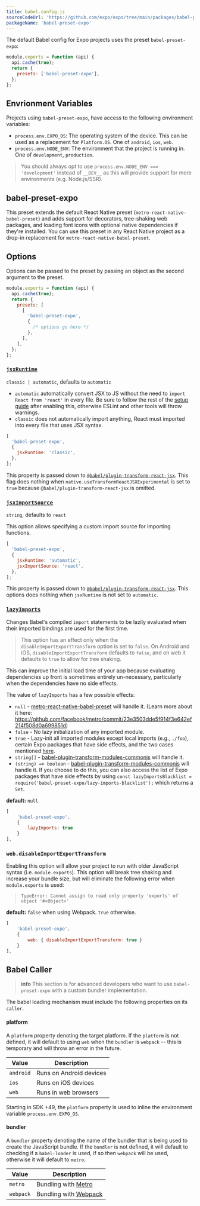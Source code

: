 ```yaml
---
title: babel.config.js
sourceCodeUrl: 'https://github.com/expo/expo/tree/main/packages/babel-preset-expo'
packageName: 'babel-preset-expo'
---
```


The default Babel config for Expo projects uses the preset `babel-preset-expo`:

```js babel.config.js
module.exports = function (api) {
  api.cache(true);
  return {
    presets: ['babel-preset-expo'],
  };
};
```

## Envrionment Variables

Projects using `babel-preset-expo`, have access to the following environment variables:

- `process.env.EXPO_OS`: The operating system of the device. This can be used as a replacement for `Platform.OS`. One of `android`, `ios`, `web`.
- `process.env.NODE_ENV`: The environment that the project is running in. One of `development`, `production`.

> You should always opt to use `process.env.NODE_ENV === 'development'` instead of `__DEV__` as this will provide support for more environments (e.g. Node.js/SSR).

## babel-preset-expo

This preset extends the default React Native preset (`metro-react-native-babel-preset`) and adds support for decorators, tree-shaking web packages, and loading font icons with optional native dependencies if they're installed.
You can use this preset in any React Native project as a drop-in replacement for `metro-react-native-babel-preset`.

## Options

Options can be passed to the preset by passing an object as the second argument to the preset.

```js babel.config.js
module.exports = function (api) {
  api.cache(true);
  return {
    presets: [
      [
        'babel-preset-expo',
        {
          /* options go here */
        },
      ],
    ],
  };
};
```

### [`jsxRuntime`](https://babeljs.io/docs/en/babel-plugin-transform-react-jsx#runtime)

`classic | automatic`, defaults to `automatic`

- `automatic` automatically convert JSX to JS without the need to `import React from 'react'` in every file. Be sure to follow the rest of the [setup guide](https://reactjs.org/blog/2020/09/22/introducing-the-new-jsx-transform.html#how-to-upgrade-to-the-new-jsx-transform) after enabling this, otherwise ESLint and other tools will throw warnings.
- `classic` does not automatically import anything, React must imported into every file that uses JSX syntax.

```js
[
  'babel-preset-expo',
  {
    jsxRuntime: 'classic',
  },
];
```

This property is passed down to [`@babel/plugin-transform-react-jsx`](https://babeljs.io/docs/en/babel-plugin-transform-react-jsx). This flag does nothing when `native.useTransformReactJSXExperimental` is set to `true` because `@babel/plugin-transform-react-jsx` is omitted.

### [`jsxImportSource`](https://babeljs.io/docs/en/babel-plugin-transform-react-jsx#importsource)

`string`, defaults to `react`

This option allows specifying a custom import source for importing functions.

```js
[
  'babel-preset-expo',
  {
    jsxRuntime: 'automatic',
    jsxImportSource: 'react',
  },
];
```

This property is passed down to [`@babel/plugin-transform-react-jsx`](https://babeljs.io/docs/en/babel-plugin-transform-react-jsx). This options does nothing when `jsxRuntime` is not set to `automatic`.

### [`lazyImports`](https://babeljs.io/docs/en/babel-plugin-transform-modules-commonjs#lazy)

Changes Babel's compiled `import` statements to be lazily evaluated when their imported bindings are used for the first time.

> This option has an effect only when the `disableImportExportTransform` option is set to `false`. On Android and iOS, `disableImportExportTransform` defaults to `false`, and on web it defaults to `true` to allow for tree shaking.

This can improve the initial load time of your app because evaluating dependencies up front is sometimes entirely un-necessary, particularly when the dependencies have no side effects.

The value of `lazyImports` has a few possible effects:

- `null` - [metro-react-native-babel-preset](https://github.com/facebook/metro/tree/master/packages/metro-react-native-babel-preset) will handle it. (Learn more about it here: https://github.com/facebook/metro/commit/23e3503dde5f914f3e642ef214f508d0a699851d)
- `false` - No lazy initialization of any imported module.
- `true` - Lazy-init all imported modules except local imports (e.g., `./foo`), certain Expo packages that have side effects, and the two cases mentioned [here](https://babeljs.io/docs/en/babel-plugin-transform-modules-commonjs#lazy).
- `string[]` - [babel-plugin-transform-modules-commonjs](https://babeljs.io/docs/en/babel-plugin-transform-modules-commonjs#lazy) will handle it.
- `(string) => boolean` - [babel-plugin-transform-modules-commonjs](https://babeljs.io/docs/en/babel-plugin-transform-modules-commonjs#lazy) will handle it.
  If you choose to do this, you can also access the list of Expo packages that have side effects by using `const lazyImportsBlacklist = require('babel-preset-expo/lazy-imports-blacklist');` which returns a `Set`.

**default:** `null`

```js
[
    'babel-preset-expo',
    {
        lazyImports: true
    }
],
```

### `web.disableImportExportTransform`

Enabling this option will allow your project to run with older JavaScript syntax (i.e. `module.exports`). This option will break tree shaking and increase your bundle size, but will eliminate the following error when `module.exports` is used:

> `TypeError: Cannot assign to read only property 'exports' of object '#<Object>'`

**default:** `false` when using Webpack. `true` otherwise.

```js
[
    'babel-preset-expo',
    {
        web: { disableImportExportTransform: true }
    }
],
```

## Babel Caller

> **info** This section is for advanced developers who want to use `babel-preset-expo` with a custom bundler implementation.

The babel loading mechanism must include the following properties on its `caller`.

#### platform

A `platform` property denoting the target platform. If the `platform` is not defined, it will default to using `web` when the `bundler` is `webpack` -- this is temporary and will throw an error in the future.

| Value     | Description             |
| --------- | ----------------------- |
| `android` | Runs on Android devices |
| `ios`     | Runs on iOS devices     |
| `web`     | Runs in web browsers    |

Starting in SDK +49, the `platform` property is used to inline the environment variable `process.env.EXPO_OS`.

#### bundler

A `bundler` property denoting the name of the bundler that is being used to create the JavaScript bundle.
If the `bundler` is not defined, it will default to checking if a `babel-loader` is used, if so then `webpack` will be used, otherwise it will default to `metro`.

| Value     | Description                      |
| --------- | -------------------------------- |
| `metro`   | Bundling with [Metro][metro]     |
| `webpack` | Bundling with [Webpack][webpack] |

[metro]: https://facebook.github.io/metro/
[webpack]: https://webpack.js.org/
